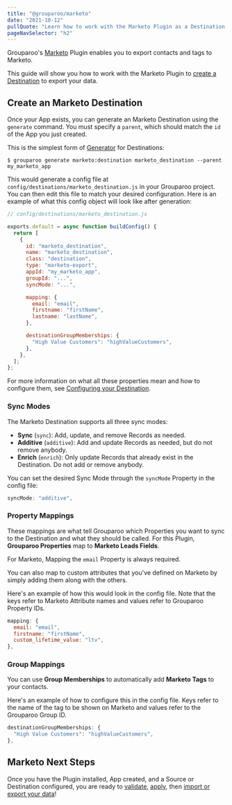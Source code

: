 ```yaml
---
title: "@grouparoo/marketo"
date: "2021-10-12"
pullQuote: "Learn how to work with the Marketo Plugin as a Destination."
pageNavSelector: "h2"
---
```


<PluginDocsLinks plugin="Marketo" />

Grouparoo's [Marketo](https://www.marketo.com/) Plugin enables you to export contacts and tags to Marketo.

This guide will show you how to work with the Marketo Plugin to [create a Destination](#create-an-marketo-destination) to export your data.

<PluginDocsInstallation plugin="Marketo" />

<PluginDocsCreateApp plugin="Marketo" />

<ValidateAndApplyConfig headingLevel="h3" />

## Create an Marketo Destination

Once your App exists, you can generate an Marketo Destination using the `generate` command. You must specify a `parent`, which should match the `id` of the App you just created.

This is the simplest form of [Generator](/docs/getting-started/product-concepts#generator) for Destinations:

```
$ grouparoo generate marketo:destination marketo_destination --parent my_marketo_app
```

This would generate a config file at `config/destinations/marketo_destination.js` in your Grouparoo project. You can then edit this file to match your desired configuration. Here is an example of what this config object will look like after generation:

```js
// config/destinations/marketo_destination.js

exports.default = async function buildConfig() {
  return [
    {
      id: "marketo_destination",
      name: "marketo_destination",
      class: "destination",
      type: "marketo-export",
      appId: "my_marketo_app",
      groupId: "...",
      syncMode: "...",

      mapping: {
        email: "email",
        firstname: "firstName",
        lastname: "lastName",
      },

      destinationGroupMemberships: {
        "High Value Customers": "highValueCustomers",
      },
    },
  ];
};
```

For more information on what all these properties mean and how to configure them, see [Configuring your Destination](/docs/config/code-config/destinations#configuring-your-destination).

### Sync Modes

The Marketo Destination supports all three sync modes:

- **Sync** (`sync`): Add, update, and remove Records as needed.
- **Additive** (`additive`): Add and update Records as needed, but do not remove anybody.
- **Enrich** (`enrich`): Only update Records that already exist in the Destination. Do not add or remove anybody.

You can set the desired Sync Mode through the `syncMode` Property in the config file:

```js
syncMode: "additive",
```

### Property Mappings

These mappings are what tell Grouparoo which Properties you want to sync to the Destination and what they should be called. For this Plugin, **Grouparoo Properties** map to **Marketo Leads Fields**.

For Marketo, Mapping the `email` Property is always required.

You can also map to custom attributes that you've defined on Marketo by simply adding them along with the others.

Here's an example of how this would look in the config file. Note that the keys refer to Marketo Attribute names and values refer to Grouparoo Property IDs.

```js
mapping: {
  email: "email",
  firstname: "firstName",
  custom_lifetime_value: "ltv",
},
```

### Group Mappings

You can use **Group Memberships** to automatically add **Marketo Tags** to your contacts.

Here's an example of how to configure this in the config file. Keys refer to the name of the tag to be shown on Marketo and values refer to the Grouparoo Group ID.

```js
destinationGroupMemberships: {
  "High Value Customers": "highValueCustomers",
},
```

## Marketo Next Steps

Once you have the Plugin installed, App created, and a Source or Destination configured, you are ready to [validate](/docs/cli/config#validate), [apply](/docs/cli/config#apply), then [import or export your data](/docs/cli/run#run)!
